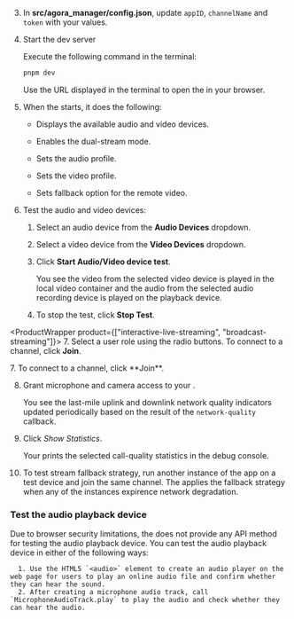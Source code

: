
<PlatformWrapper platform="web">

3.  In **src/agora_manager/config.json**, update `appID`, `channelName` and `token` with your values.

4.  Start the dev server

      Execute the following command in the terminal:

      ```bash
      pnpm dev
      ```

      Use the URL displayed in the terminal to open the <Vpl k="CLIENT"/> in your browser.

5. When the <Vpl k="CLIENT" /> starts, it does the following:

      - Displays the available audio and video devices.

      - Enables the dual-stream mode.

      - Sets the audio profile. 

      - Sets the video profile.

      - Sets fallback option for the remote video.

6. Test the audio and video devices:

      1. Select an audio device from the **Audio Devices** dropdown.

      1. Select a video device from the **Video Devices** dropdown.

      1. Click **Start Audio/Video device test**.

            You see the video from the selected video device is played in the local video container and the audio from the selected audio recording device is played on the playback device.

      1. To stop the test, click **Stop Test**.

<ProductWrapper product={["interactive-live-streaming", "broadcast-streaming"]}>
7. Select a user role using the radio buttons. To connect to a channel, click **Join**.
</ProductWrapper>

<ProductWrapper product="video-calling">
7. To connect to a channel, click **Join**.
</ProductWrapper>

8. Grant microphone and camera access to your <Vpl k="CLIENT" />.

      You see the last-mile uplink and downlink network quality indicators updated periodically based on the result of the `network-quality` callback.

9. Click *Show Statistics*.

      Your <Vpl k="CLIENT" /> prints the selected call-quality statistics in the debug console.

10. To test stream fallback strategy, run another instance of the app on a test device and join the same channel.
  The <Vg k="VSDK" /> applies the fallback strategy when any of the instances expirence network degradation.

### Test the audio playback device

Due to browser security limitations, the <Vg k="COMPANY" /> <Vg k="VSDK" /> does not provide any API method for testing the audio playback device. You can test the audio playback device in either of the following ways:

      1. Use the HTML5 `<audio>` element to create an audio player on the web page for users to play an online audio file and confirm whether they can hear the sound.
      2. After creating a microphone audio track, call `MicrophoneAudioTrack.play` to play the audio and check whether they can hear the audio.

</PlatformWrapper>
